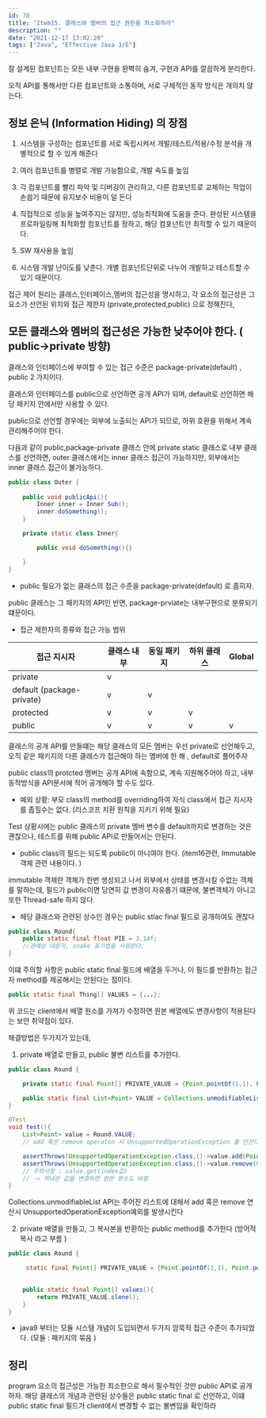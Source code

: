 ```yaml
---
id: 70
title: "Item15. 클래스와 멤버의 접근 권한을 최소화하라"
description: ""
date: "2021-12-17 13:02:20"
tags: ["Java", "Effective Java 3/E"]
---
```

잘 설계된 컴포넌트는 모든 내부 구현을 완벽히 숨겨, 구현과 API를 깔끔하게 분리한다.  

오직 API를 통해서만 다른 컴포넌트와 소통하며, 서로 구체적인 동작 방식은 개의치 않는다.

## 정보 은닉 (Information Hiding) 의 장점

1. 시스템을 구성하는 컴포넌트를 서로 독립시켜서 개발/테스트/적용/수정 분석을 개별적으로 할 수 있게 해준다 

2. 여러 컴포넌트를 병렬로 개발 가능함으로, 개발 속도를 높임 

3. 각 컴포넌트를 빨리 파악 및 디버깅이 관리하고, 다른 컴포넌트로 교체하는 작업이 손쉽기 때문에 유지보수 비용이 덜 든다 

4. 직접적으로 성능을 높여주지는 않지만, 성능최적화에 도움을 준다. 완성된 시스템을 프로파일링해 최적화할 컴포넌트를 정하고, 해당 컴포넌트만 최적할 수 있기 때문이다. 

5. SW 재사용을 높임 

6. 시스템 개발 난이도를 낮춘다. 개별 컴포넌트단위로 나누어 개발하고 테스트할 수 있기 때문이다. 



접근 제어 원리는 클래스,인터페이스,멤버의 접근성을 명시하고, 각 요소의 접근성은 그 요소가 선언된 위치와 접근 제한자 (private,protected,public) 으로 정해진다,

## 모든 클래스와 멤버의 접근성은 가능한 낮추어야 한다. ( public->private 방향) 

클래스와 인터페이스에 부여할 수 있는 접근 수준은 package-private(default) , public 2 가지이다.

클래스와 인터페이스를 public으로 선언하면 공개 API가 되며, default로 선언하면 해당 패키지 안에서만 사용할 수 있다. 

public으로 선언할 경우에는 외부에 노출되는 API가 되므로, 하위 호환을 위해서 계속 관리해주어야 한다. 

다음과 같이 public,package-private 클래스 안에 private static 클래스로 내부 클래스를 선언하면, outer 클래스에서는 inner 클래스 접근이 가능하지만, 외부에서는 inner 클래스 접근이 불가능하다. 

```java
public class Outer {
    
    public void publicApi(){
        Inner inner = Inner Sub();
        inner.doSomething();
    }

    private static class Inner{

        public void doSomething(){}

    }
}
```

- public 필요가 없는 클래스의 접근 수준을 package-private(default) 로 좁히자. 

public 클래스는 그 패키지의 API인 반면, package-prviate는 내부구현으로 분류되기 떄문이다. 

- 접근 제한자의 종류와 접근 가능 범위 

|접근 지시자|클래스 내부|동일 패키지|하위 클래스|Global|
|---|---|---|---|---|
| private  |  v |   |   |   |
| default (package-private)  |  v |  v |   |   |
| protected|  v |  v |   v|   |
| public|  v |  v | v  |  v |




클래스의 공개 API를 만들떄는 해당 클래스의 모든 멤버는 우선 private로 선언해두고, 오직 같은 패키지의 다른 클래스가 접근해야 하는 멤버에 한 해 , default로 풀어주자

public class의 protcted 멤버는 공개 API에 속함으로, 계속 지원해주어야 하고, 내부 동작방식을 API문서에 적어 공개해야 할 수도 있다. 


- 예외 상황: 부모 class의 method를 overriding하여 자식 class에서 접근 지시자를 좁힐수는 없다. (리스코프 치환 원칙을 지키기 위해 필요)
  

Test 상황시에는 public 클래스의 private 멤버 변수를 default까지로 변경하는 것은 괜찮으나, 테스트를 위해 public API로 만들어서는 안된다. 


- public class의 필드는 되도록 public이 아니여야 한다.
  (item16관련, Immutable 객체 관련 내용이다. )

immutable 객체란 객체가 한번 생성되고 나서 외부에서 상태를 변경시킬 수없는 객체를 말하는데, 필드가 public이면 당연히 값 변경이 자유롭기 떄문에, 불변객체가 아니고 또한 Thread-safe 하지 않다. 


- 헤당 클래스와 관련된 상수인 경우는 public stiac final 필드로 공개하여도 괜찮다 

```java
public class Round{
    public static final float PIE = 3.14f;
    //관례상 대문자, snake 표기법을 사용한다,
}
```

이떄 주의할 사항은 public static final 필드에 배열을 두거나, 이 필드를 반환하는 접근자 method를 제공해서는 안된다는 점이다. 

```java
public static final Thing[] VALUES = {...};
```
위 코드는 client에서 배열 원소를 가져가 수정하면 원본 배열에도 변경사항이 적용된다는 보안 취약점이 있다. 

해결방법은 두가지가 있는데,

1. private 배열로 만들고, public 불변 리스트를 추가한다. 

```java
public class Round {

    private static final Point[] PRIVATE_VALUE = {Point.pointOf(1,1), Point.pointOf(2,5)};

    public static final List<Point> VALUE = Collections.unmodifiableList(Arrays.asList(PRIVATE_VALUE));
}

```

```java
@Test
void test(){
    List<Point> value = Round.VALUE;
    // add 혹은 remove operaton 시 UnsupportedOperationException 를 던진다.

    assertThrows(UnsupportedOperationException.class,()->value.add(Point.pointOf(1000,1000)));
    assertThrows(UnsupportedOperationException.class,()->value.remove(0));
    // 주의사항 : value.get(index값) 
    // -> 꺼내온 값을 변경하면 원본 원소도 바뀜
}

```

Collections.unmodifiableList API는 주어진 리스트에 대해서 add 혹은 remove 연산시 UnsupportedOperationException예외를 발생시킨다

2. private 배열을 만들고, 그 복사본을 반환하는 public method를 추가한다 (방어적 복사 라고 부름 ) 
   
```java
public class Round {

     static final Point[] PRIVATE_VALUE = {Point.pointOf(1,1), Point.pointOf(2,5)};

    
    public static final Point[] values(){
        return PRIVATE_VALUE.clone();
    }
}
```

- java9 부터는 모듈 시스템 개념이 도입되면서 두가지 암묵적 접근 수준이 추가되었다. (모듈 : 패키지의 묶음 )


## 정리

program 요소의 접근성은 가능한 최소한으로 해서 필수적인 것만 public API로 공개하자.
 해당 클래스의 개념과 관련된 상수들은 public static final 로 선언하고, 이떄 public static final 필드가 client에서 변경할 수 없는 불변임을 확인하라
